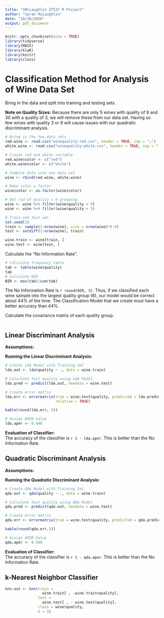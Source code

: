 ```yaml
---
title: "SMcLaughlin ST537 R Project"
author: "Sarah McLaughlin"
date: "10/30/2020"
output: pdf_document
---
```


```r
knitr::opts_chunk$set(echo = TRUE)
library(tidyverse)
library(MASS)
library(klaR)
library(knitr)
library(class)
```

# Classification Method for Analysis of Wine Data Set  
Bring in the data and split into training and testing sets.  

**Note on Quality Sizes:** 
Because there are only 5 wines with quality of 9 and 30 with a quality of 3, we will remove these from our data set. Having so few wines with quality 3 or 9 will cause issues with our quadratic discriminant analysis. 
```r
# Bring in the two data sets 
red.wine <- read.csv("winequality-red.csv", header = TRUE, sep = ";")
white.wine <- read.csv("winequality-white.csv", header = TRUE, sep = ";")

# Create red and white variable  
red.wine$color <- c("red")
white.wine$color <- c("white")

# Combine data into one data set  
wine <- rbind(red.wine, white.wine)

# Make color a factor 
wine$color <- as.factor(wine$color)

# Get rid of quality = 9 grouping.  
wine <- wine %>% filter(wine$quality < 9) 
wine <- wine %>% filter(wine$quality > 3)

# Train and test set 
set.seed(1)
train <- sample(1:nrow(wine), size = nrow(wine)*0.8)
test <- setdiff(1:nrow(wine), train)

wine.train <- wine[train, ]
wine.test <- wine[test, ]
```

Calculate the "No Information Rate".  
```r
# Calculate frequency table
tab <- table(wine$quality)
tab
# Calculate NIR
NIR <- max(tab)/sum(tab)
```
The No Information Rate is `r round(NIR, 3)`. Thus, if we classified each wine sample into the largest quality group (6), our model would be correct about 44% of the time. The Classification Model that we create must have a better accuracy than 44%.  

Calculate the covariance matrix of each quality group.  
```r

```

## Linear Discriminant Analysis  
**Assumptions:**  

**Running the Linear Discriminant Analysis:**  
```r
# Create LDA Model with Training Set 
lda.out <- lda(quality ~ ., data = wine.train)

# Calculate test quality using LDA Model 
lda.pred <- predict(lda.out, newdata = wine.test)

# Create error matrix  
lda.err <- errormatrix(true = wine.test$quality, predicted = lda.pred$class, 
                       relative = TRUE)

kable(round(lda.err, 3))

# Assign APER Value
lda.aper <- 0.440
```
**Evaluation of Classifier:**  
The accuracy of the classifier is `r 1 - lda.aper`. This is better than the No Information Rate.  

## Quadratic Discriminant Analysis  
**Assumptions:**  

**Running the Quadratic Discriminant Analysis:**  
```r
# Create QDA Model with Training Set 
qda.out <- qda(quality ~ ., data = wine.train)

# Calculate test quality using QDA Model 
qda.pred <- predict(qda.out, newdata = wine.test)

# Create error matrix 
qda.err <- errormatrix(true = wine.test$quality, predicted = qda.pred$class, relative = TRUE)

kable(round(qda.err,3))

# Assign APER Value
qda.aper <- 0.509
```
**Evaluation of Classifier:**  
The accuracy of the classifier is `r 1 - qda.aper`. This is better than the No Information Rate.  

## k-Nearest Neighbor Classifier  
```r
knn.out <- knn(train = 
                 wine.train[ , -wine.train$quality], 
               test = 
                 wine.test[ , - wine.test$quality], 
               class = wine$quality, 
               k = 3)
```


